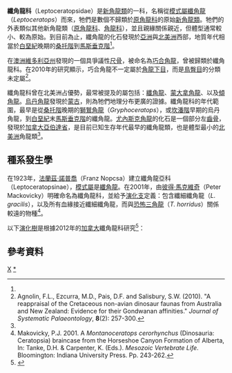 {{Automatic Taxobox
| taxon = Leptoceratopsidae
| fossil_range = 晚[[白垩纪|白垩纪]],{{Fossil range|83.5|66|earliest=115}}
| image = Leptoceratops BW.jpg
| image_caption = [[纖角龍|纖角龍]]的复原图
| authority = [[法蘭茲·諾普喬|Nopcsa]], 1923
| type_species =
†[[纤角龙|纤细纤角龙]] <br>''Leptoceratops gracilis''
|type_species_authority = Brown, 1914
|subdivision_ranks = 演化支
| subdivision =
*†[[亚洲角龙属|亚洲角龙属]] ''Asiaceratops''
*†[[贝恩角龙属|贝恩角龙属]]? ''Bainoceratops''
*†[[斗吻角龙|斗吻角龙属]] ''Cerasinops''
*{{extinct}}{{link-en|鐵路角龍屬|Ferrisaurus}} ''Ferrisaurus''
*†[[狮鹫角龙属|狮鹫角龙属]] ''Gryphoceratops''
*†[[坐骨角龙属|坐骨角龙属]] ''Ischioceratops''
*†[[纤角龙属|纤角龙属]] ''Leptoceratops''
*†[[蒙大拿角龙属|蒙大拿角龙属]] ''Montanoceratops''
*†[[倾角龙属|倾角龙属]] ''Prenoceratops''
*†[[烏丹角龙属|烏丹角龙属]] ''Udanoceratops''
*†[[尤内斯克角龙属|尤内斯克角龙属]] ''Unescoceratops''
*†[[诸城角龙属|诸城角龙属]] ''Zhuchengceratops''
}}

'''纖角龍科'''（Leptoceratopsidae）是[[新角龍類|新角龍類]]的一科，名稱從[[模式屬|模式屬]][[纖角龍|纖角龍]]（''Leptoceratops''）而來，牠們是數個不歸類於[[原角龍科|原角龍科]]的原始[[新角龍類|新角龍類]]。牠們的外表類似其他新角龍類（[[原角龍科|原角龍科]]、[[角龍科|角龍科]]），並且親緣關係親近，但體型通常較小、較為原始。到目前為止，纖角龍的化石發現於[[亞洲|亞洲]]與[[北美洲|北美洲]]西部，地質年代相當於[[白堊紀|白堊紀]]晚期的[[桑托階|桑托階]]到[[馬斯垂克階|馬斯垂克階]]<ref name=twoLepto/>。

在[[澳洲|澳洲]][[維多利亞州|維多利亞州]]發現的一個具爭議性[[尺骨|尺骨]]，被命名為[[巧合角龍|巧合角龍]]，曾被歸類於纖角龍科。在2010年的研究顯示，巧合角龍不一定屬於[[角龍下目|角龍下目]]，而是[[鳥臀目|鳥臀目]]的分類未定屬<ref name=agnolinetal2010>Agnolin, F.L., Ezcurra, M.D., Pais, D.F. and Salisbury, S.W. (2010). "A reappraisal of the Cretaceous non-avian dinosaur faunas from Australia and New Zealand: Evidence for their Gondwanan affinities." ''Journal of Systematic Palaeontology'', '''8'''(2): 257-300.</ref>。

纖角龍科曾在北美洲占優勢，最常被提及的屬包括：[[纖角龍|纖角龍]]、[[蒙大拿角龍屬|蒙大拿角龍]]、以及[[傾角龍|傾角龍]]。[[烏丹角龍|烏丹角龍]]發現於[[蒙古|蒙古]]，則為牠們地理分布更廣的證據。纖角龍科的年代範圍，最早是從[[桑托階|桑托階]]晚期的[[獅鷲角龍|獅鷲角龍]]（''Gryphoceratops''），或[[坎潘階|坎潘階]]早期的烏丹角龍，到[[白堊紀|白堊紀]]末[[馬斯垂克階|馬斯垂克階]]的纖角龍。[[尤內斯克角龍|尤內斯克角龍]]的化石是一個部分左[[齒骨|齒骨]]，發現於[[加拿大|加拿大]][[亞伯達省|亞伯達省]]，是目前已知生存年代最早的纖角龍類，也是體型最小的[[北美洲|北美洲]]角龍類<ref name=twoLepto/>。

==種系發生學==
在1923年，[[法蘭茲·諾普喬|法蘭茲·諾普喬]]（Franz Nopcsa）建立纖角龍亞科（Leptoceratopsinae），[[模式屬|模式屬]]是[[纖角龍|纖角龍]]。在2001年，由[[彼得·馬克維奇|彼得·馬克維奇]]（Peter Mackovicky）明確命名為纖角龍科，並給予[[演化支|演化支]]定義：包含纖細纖角龍（''L. gracilis''），以及所有血緣接近纖細纖角龍，而與[[三角龍|恐怖三角龍]]（''T. horridus''）關係較遠的物種<ref name="makovicky2001">Makovicky, P.J. 2001. A ''Montanoceratops cerorhynchus'' (Dinosauria: Ceratopsia) braincase from the Horseshoe Canyon Formation of Alberta, In: Tanke, D.H. & Carpenter, K. (Eds.). ''Mesozoic Vertebrate Life''. Bloomington: Indiana University Press. Pp. 243-262.</ref>。

以下[[演化樹|演化樹]]是根據2012年的[[加拿大|加拿大]]纖角龍科研究<ref name=twoLepto>{{cite journal |author=Michael J. Ryan, David C. Evans, Philip J. Currie, Caleb M. Brown and Don Brinkman |year=2012 |title=New leptoceratopsids from the Upper Cretaceous of Alberta, Canada |url=http://www.sciencedirect.com/science/article/pii/S0195667111001960 |journal=Cretaceous Research |volume=35 |issue= |pages=69-80 |doi=10.1016/j.cretres.2011.11.018 |access-date=2012-03-31 |archive-date=2012-03-18 |archive-url=https://web.archive.org/web/20120318091256/http://www.sciencedirect.com/science/article/pii/S0195667111001960 |dead-url=no }}</ref>：

{{clade| style=font-size:85%;line-height:85%
|label1=[[角龙亚目|角龙亚目]]
|1={{clade
   |1=''[[隱龍|隱龍]]''
   |2={{clade
      |1={{clade      
         |1=''[[朝陽龍|朝陽龍]]''
         |2=''[[宣化角龍|宣化角龍]]'' }}
      |2={{clade
         |1=[[鸚鵡嘴龍科|鸚鵡嘴龍科]]
         |label2=[[新角龍類|新角龍類]]
         |2={{clade
            |1=''[[遼寧角龍|遼寧角龍]]''
            |2={{clade
               |1=''[[閻王角龍|閻王角龍]]''
               |2={{clade
                  |1=''[[古角龍|古角龍]]''
                  |2={{clade
                     |1=''[[韓國角龍|韓國角龍]]''
                     |label2=[[冠飾角龍類|冠飾角龍類]]
                     |2={{clade
                        |label1='''纖角龍科'''
                        |1={{clade
                           |1=''[[亞洲角龍|亞洲角龍]]''
                           |2={{clade
                              |1=''[[鬥吻角龍|鬥吻角龍]]''
                              |2={{clade
                                 |1=''[[蒙大拿角龍|蒙大拿角龍]]''
                                 |2={{clade
                                    |1=''[[傾角龍|傾角龍]]''
                                    |2={{clade
                                       |1=''[[纖角龍|纖角龍]]''
                                       |2=''[[烏丹角龍|烏丹角龍]]''
                                       |3={{clade
                                          |1=''[[諸城角龍|諸城角龍]]''
                                          |2={{clade
                                             |1=''[[獅鷲角龍|獅鷲角龍]]''
                                             |2=''[[尤內斯克角龍|尤內斯克角龍]]'' }} }} }} }} }} }} }}
                        |2={{clade
                           |1=''[[雅角龍|雅角龍]]''
                           |2={{clade
                              |label1=[[原角龍科|原角龍科]]
                              |1={{clade
                                 |1=''[[弱角龍|弱角龍]]''
                                 |2=''[[原角龍|原角龍]]'' }}
                              |2={{clade
                                 |1=''[[祖尼角龍|祖尼角龍]]''
                                 |2=[[角龍科|角龍科]] }} }} }} }} }} }} }} }} }} }} }} }}

==參考資料==
{{Reflist}}
{{頭飾龍類|C.}}
{{Taxonbar|from=Q123245}}

[[Category:冠飾角龍類|X]]
[[Category:冠飾角龍類|*]]